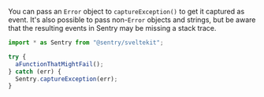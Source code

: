 You can pass an `Error` object to `captureException()` to get it captured as event. It's also possible to pass non-`Error` objects and strings, but be aware that the resulting events in Sentry may be missing a stack trace.

```javascript
import * as Sentry from "@sentry/sveltekit";

try {
  aFunctionThatMightFail();
} catch (err) {
  Sentry.captureException(err);
}
```
